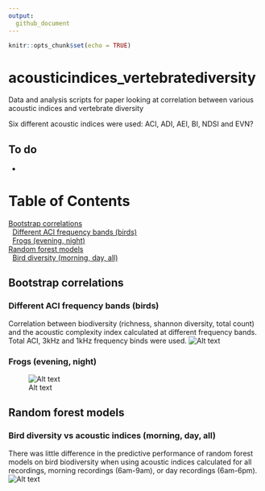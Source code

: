 ```yaml
---
output: 
  github_document
---
```


```r
knitr::opts_chunk$set(echo = TRUE)
```
# acousticindices_vertebratediversity
Data and analysis scripts for paper looking at correlation between various acoustic indices and vertebrate diversity

Six different acoustic indices were used: ACI, ADI, AEI, BI, NDSI and EVN?

## To do
* 

# Table of Contents  
| [Bootstrap correlations](#bootstrap-correlations)
|   [Different ACI frequency bands (birds)](#different-aci-frequency-bands-birds)
|   [Frogs (evening, night)](#Frogs-evening-night)
| [Random forest models](#random-forest-models)
|   [Bird diversity (morning, day, all)](#bird-diversity-vs-acoustic-indices-morning-day-all)

## Bootstrap correlations

### Different ACI frequency bands (birds)
Correlation between biodiversity (richness, shannon diversity, total count) and the acoustic complexity index calculated at different frequency bands. Total ACI, 3kHz and 1kHz frequency binds were used.
![Alt text](outputs/figures/bootstrapcorrelations/bootstrap_correlations_birdsACI.png)

### Frogs (evening, night)
![Alt text](outputs/figures/bootstrapcorrelations/bootstrap_correlations_frogs.png)

## Random forest models

### Bird diversity vs acoustic indices (morning, day, all)
There was little difference in the predictive performance of random forest models on bird biodiversity when using acoustic indices calculated for all recordings, morning recordings (6am-9am), or day recordings (6am-6pm).
![Alt text](outputs/figures/randomforestperformance/Birds_MorningDayAll.png)